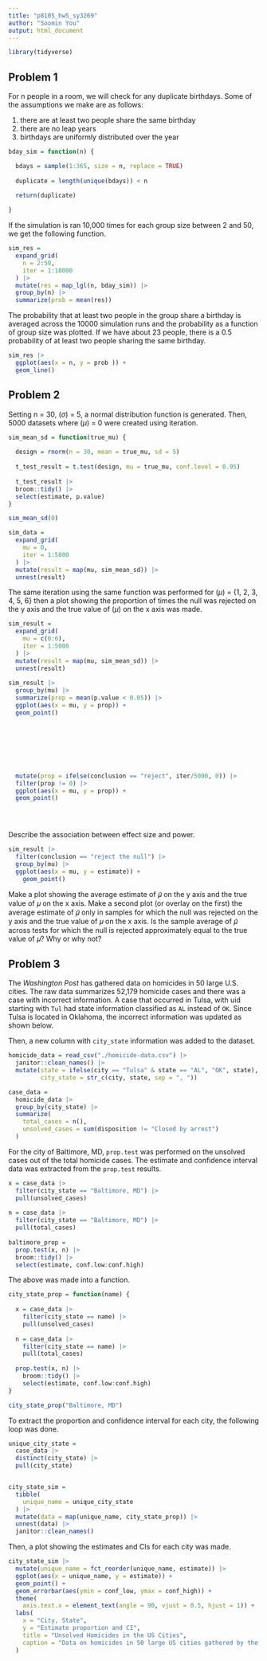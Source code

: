 ```yaml
---
title: "p8105_hw5_sy3269"
author: "Soomin You"
output: html_document
---
```


```r
library(tidyverse)
```

## Problem 1

For n people in a room, we will check for any duplicate birthdays. Some of the assumptions we make are as follows: 

1) there are at least two people share the same birthday 
2) there are no leap years 
3) birthdays are uniformly distributed over the year 


```r
bday_sim = function(n) {

  bdays = sample(1:365, size = n, replace = TRUE)
  
  duplicate = length(unique(bdays)) < n

  return(duplicate)
  
}
```


If the simulation is ran 10,000 times for each group size between 2 and 50, we get the following function. 

```r
sim_res = 
  expand_grid(
    n = 2:50,
    iter = 1:10000
  ) |> 
  mutate(res = map_lgl(n, bday_sim)) |> 
  group_by(n) |> 
  summarize(prob = mean(res))
```


The probability that at least two people in the group share a birthday is averaged across the 10000 simulation runs and the probability as a function of group size was plotted. If we have about 23 people, there is a 0.5 probability of at least two people sharing the same birthday. 

```r
sim_res |> 
  ggplot(aes(x = n, y = prob )) + 
  geom_line()
```




## Problem 2

Setting n = 30, ($\sigma$) = 5, a normal distribution function is generated. Then, 5000 datasets where ($\mu$) = 0 were created using iteration. 

```r
sim_mean_sd = function(true_mu) {
  
  design = rnorm(n = 30, mean = true_mu, sd = 5)
  
  t_test_result = t.test(design, mu = true_mu, conf.level = 0.95)
  
  t_test_result |>
  broom::tidy() |>
  select(estimate, p.value)
}

sim_mean_sd(0)

sim_data = 
  expand_grid(
    mu = 0,
    iter = 1:5000
  ) |>
  mutate(result = map(mu, sim_mean_sd)) |>
  unnest(result) 
```


The same iteration using the same function was performed for ($\mu$) = {1, 2, 3, 4, 5, 6} then a plot showing the proportion of times the null was rejected on the y axis and the true value of ($\mu$) on the x axis was made. 

```r
sim_result = 
  expand_grid(
    mu = c(0:6),
    iter = 1:5000
  ) |>
  mutate(result = map(mu, sim_mean_sd)) |>
  unnest(result) 
  
sim_result |>
  group_by(mu) |>
  summarize(prop = mean(p.value < 0.05)) |>
  ggplot(aes(x = mu, y = prop)) +
  geom_point()








  mutate(prop = ifelse(conclusion == "reject", iter/5000, 0)) |>
  filter(prop != 0) |>
  ggplot(aes(x = mu, y = prop)) +
  geom_point()


  
```

Describe the association between effect size and power.


```r
sim_result |>
  filter(conclusion == "reject the null") |>
  group_by(mu) |> 
  ggplot(aes(x = mu, y = estimate)) +
    geom_point()

```


Make a plot showing the average estimate of 𝜇̂ on the y axis and the true value of 𝜇 on the x axis. Make a second plot (or overlay on the first) the average estimate of 𝜇̂ only in samples for which the null was rejected on the y axis and the true value of 𝜇 on the x axis. Is the sample average of 𝜇̂ across tests for which the null is rejected approximately equal to the true value of 𝜇? Why or why not?





## Problem 3

The *Washington Post* has gathered data on homicides in 50 large U.S. cities. The raw data summarizes 52,179 homicide cases and there was a case with incorrect information. A case that occurred in Tulsa, with uid starting with `Tul` had state information classified as `AL` instead of `OK`. Since Tulsa is located in Oklahoma, the incorrect information was updated as shown below. 

Then, a new column with `city_state` information was added to the dataset. 

```r
homicide_data = read_csv("./homicide-data.csv") |>
  janitor::clean_names() |>
  mutate(state = ifelse(city == "Tulsa" & state == "AL", "OK", state),
         city_state = str_c(city, state, sep = ", "))

case_data = 
  homicide_data |>
  group_by(city_state) |>
  summarize(
    total_cases = n(), 
    unsolved_cases = sum(disposition != "Closed by arrest")
  ) 
```


For the city of Baltimore, MD, `prop.test` was performed on the unsolved cases out of the total homicide cases. The estimate and confidence interval data was extracted from the `prop.test` results. 

```r
x = case_data |>
  filter(city_state == "Baltimore, MD") |>
  pull(unsolved_cases) 
  
n = case_data |>
  filter(city_state == "Baltimore, MD") |>
  pull(total_cases)
  
baltimore_prop = 
  prop.test(x, n) |>
  broom::tidy() |>
  select(estimate, conf.low:conf.high)
```


The above was made into a function. 

```r
city_state_prop = function(name) {
  
  x = case_data |>
    filter(city_state == name) |>
    pull(unsolved_cases) 
  
  n = case_data |>
    filter(city_state == name) |>
    pull(total_cases)
  
  prop.test(x, n) |>
    broom::tidy() |>
    select(estimate, conf.low:conf.high)
}

city_state_prop("Baltimore, MD")

```


To extract the proportion and confidence interval for each city, the following loop was done. 

```r
unique_city_state = 
  case_data |>
  distinct(city_state) |>
  pull(city_state)


city_state_sim = 
  tibble(
    unique_name = unique_city_state
  ) |>
  mutate(data = map(unique_name, city_state_prop)) |>
  unnest(data) |>
  janitor::clean_names() 
```


Then, a plot showing the estimates and CIs for each city was made. 

```r
city_state_sim |>
  mutate(unique_name = fct_reorder(unique_name, estimate)) |>
  ggplot(aes(x = unique_name, y = estimate)) + 
  geom_point() + 
  geom_errorbar(aes(ymin = conf_low, ymax = conf_high)) +
  theme(
    axis.text.x = element_text(angle = 90, vjust = 0.5, hjust = 1)) +
  labs(
    x = "City, State", 
    y = "Estimate proportion and CI", 
    title = "Unsolved Homicides in the US Cities", 
    caption = "Data on homicides in 50 large US cities gathered by the Washington Post was used."
  )
```



